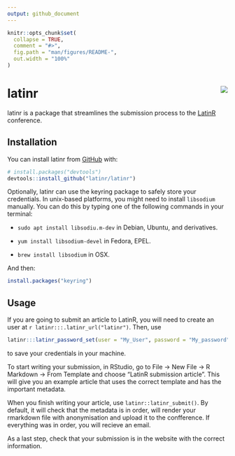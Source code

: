 ```yaml
---
output: github_document
---
```


<!-- README.md is generated from README.Rmd. Please edit that file -->

```r
knitr::opts_chunk$set(
  collapse = TRUE,
  comment = "#>",
  fig.path = "man/figures/README-",
  out.width = "100%"
)
```
# latinr <img src="man/figures/logo.png" align="right"/>

<!-- badges: start -->
<!-- badges: end -->

latinr is a package that streamlines the submission process to the  [LatinR](http://latin-r.com/) conference. 

## Installation

You can install latinr from [GitHub](https://github.com/) with:

``` r
# install.packages("devtools")
devtools::install_github("latinr/latinr")
```

Optionally, latinr can use the keyring package to safely store your credentials. In unix-based platforms, you might need to install `libsodium` manually. You can do this by typing one of the following commands in your terminal:

* `sudo apt install libsodiu.m-dev` in Debian, Ubuntu, and derivatives. 

* `yum install libsodium-devel` in  Fedora, EPEL. 

* `brew install libsodium` in OSX.

And then:
```r
install.packages("keyring")
```

## Usage

If you are going to submit an article to LatinR, you will need to create an user at `r latinr:::.latinr_url("latinr")`. Then, use

```r
latinr:::latinr_password_set(user = "My_User", password = "My_password")
```

to save your credentials in your machine. 

To start writing your submission, in RStudio, go to File -> New File -> R Markdown -> From Template and choose "LatinR submission article". This will give you an example article that uses the correct template and has the important metadata. 

When you finish writing your article, use `latinr::latinr_submit()`. By default, it will check that the metadata is in order, will render your rmarkdown file with anonymisation and upload it to the confference. If everything was in order, you will recieve an email. 

As a last step, check that your submission is in the website with the correct information. 

